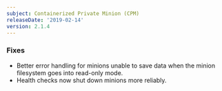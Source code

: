 ```yaml
---
subject: Containerized Private Minion (CPM)
releaseDate: '2019-02-14'
version: 2.1.4
---
```


### Fixes

* Better error handling for minions unable to save data when the minion filesystem goes into read-only mode.
* Health checks now shut down minions more reliably.
